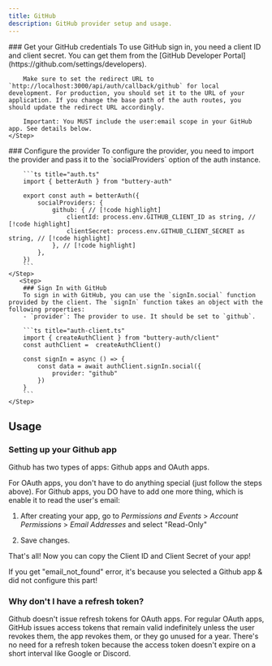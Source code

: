 ```yaml
---
title: GitHub
description: GitHub provider setup and usage.
---
```


<Steps>
    <Step> 
        ### Get your GitHub credentials
        To use GitHub sign in, you need a client ID and client secret. You can get them from the [GitHub Developer Portal](https://github.com/settings/developers).

        Make sure to set the redirect URL to `http://localhost:3000/api/auth/callback/github` for local development. For production, you should set it to the URL of your application. If you change the base path of the auth routes, you should update the redirect URL accordingly.

        Important: You MUST include the user:email scope in your GitHub app. See details below.
    </Step>

  <Step>
        ### Configure the provider
        To configure the provider, you need to import the provider and pass it to the `socialProviders` option of the auth instance.

        ```ts title="auth.ts"
        import { betterAuth } from "buttery-auth"
        
        export const auth = betterAuth({
            socialProviders: {
                github: { // [!code highlight]
                    clientId: process.env.GITHUB_CLIENT_ID as string, // [!code highlight]
                    clientSecret: process.env.GITHUB_CLIENT_SECRET as string, // [!code highlight]
                }, // [!code highlight]
            },
        })
        ```
    </Step>
       <Step>
        ### Sign In with GitHub
        To sign in with GitHub, you can use the `signIn.social` function provided by the client. The `signIn` function takes an object with the following properties:
        - `provider`: The provider to use. It should be set to `github`.

        ```ts title="auth-client.ts"  
        import { createAuthClient } from "buttery-auth/client"
        const authClient =  createAuthClient()
        
        const signIn = async () => {
            const data = await authClient.signIn.social({
                provider: "github"
            })
        }
        ```
    </Step>
</Steps>

## Usage

### Setting up your Github app

Github has two types of apps: Github apps and OAuth apps.

For OAuth apps, you don't have to do anything special (just follow the steps above). For Github apps, you DO have to add one more thing, which is enable it to read the user's email:

1. After creating your app, go to *Permissions and Events* > *Account Permissions* > *Email Addresses* and select "Read-Only"

2. Save changes. 

That's all! Now you can copy the Client ID and Client Secret of your app! 

<Callout>
If you get "email_not_found" error, it's because you selected a Github app & did not configure this part!
</Callout>

### Why don't I have a refresh token?

Github doesn't issue refresh tokens for OAuth apps. For regular OAuth apps,
GitHub issues access tokens that remain valid indefinitely unless the user revokes them,
the app revokes them, or they go unused for a year.
There's no need for a refresh token because the access token doesn't expire on a short interval like Google or Discord.

